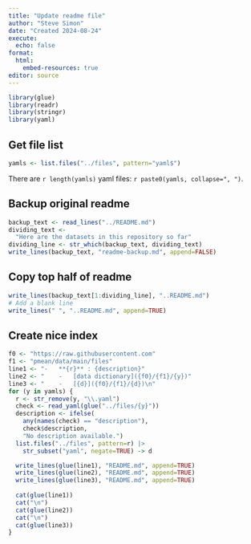 ```yaml
---
title: "Update readme file"
author: "Steve Simon"
date: "Created 2024-08-24"
execute:
  echo: false
format:
  html:
    embed-resources: true
editor: source
---
```


```r
library(glue)
library(readr)
library(stringr)
library(yaml)
```

## Get file list

```r
yamls <- list.files("../files", pattern="yaml$")
```

There are `r length(yamls)` yaml files: `r paste0(yamls, collapse=", ")`.

## Backup original readme

```r
backup_text <- read_lines("../README.md")
dividing_text <- 
  "Here are the datasets in this repository so far"
dividing_line <- str_which(backup_text, dividing_text)
write_lines(backup_text, "readme-backup.md", append=FALSE)
```

## Copy top half of readme

```r
write_lines(backup_text[1:dividing_line], "..README.md")
# Add a blank line
write_lines(" ", "..README.md", append=TRUE)
```

## Create nice index

```r
f0 <- "https://raw.githubusercontent.com"
f1 <- "pmean/data/main/files"
line1 <- "-   **{r}** : {description}" 
line2 <- "    -   [data dictionary]({f0}/{f1}/{y})"
line3 <- "    -   [{d}]({f0}/{f1}/{d})\n"
for (y in yamls) {
  r <- str_remove(y, "\\.yaml")
  check <- read_yaml(glue("../files/{y}"))
  description <- ifelse(
    any(names(check) == "description"),
    check$description, 
    "No description available.")
  list.files("../files", pattern=r) |>
    str_subset("yaml", negate=TRUE) -> d

  write_lines(glue(line1), "README.md", append=TRUE)
  write_lines(glue(line2), "README.md", append=TRUE)
  write_lines(glue(line3), "README.md", append=TRUE)
  
  cat(glue(line1))
  cat("\n")
  cat(glue(line2))
  cat("\n")
  cat(glue(line3))
}
```